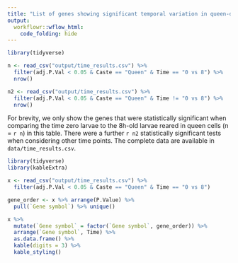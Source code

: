 ```yaml
---
title: "List of genes showing significant temporal variation in queen-destined larvae"
output: 
  workflowr::wflow_html:
    code_folding: hide 
---
```


```r
library(tidyverse)

n <- read_csv("output/time_results.csv") %>%
  filter(adj.P.Val < 0.05 & Caste == "Queen" & Time == "0 vs 8") %>%
  nrow()

n2 <- read_csv("output/time_results.csv") %>%
  filter(adj.P.Val < 0.05 & Caste == "Queen" & Time != "0 vs 8") %>%
  nrow()
```


For brevity, we only show the genes that were statistically significant when comparing the time zero larvae to the 8h-old larvae reared in queen cells (n = `r n`) in this table. There were a further `r n2` statistically significant tests when considering other time points. The complete data are available in `data/time_results.csv`.

```r
library(tidyverse)
library(kableExtra)

x <- read_csv("output/time_results.csv") %>%
  filter(adj.P.Val < 0.05 & Caste == "Queen" & Time == "0 vs 8") 

gene_order <- x %>% arrange(P.Value) %>% 
  pull(`Gene symbol`) %>% unique() 

x %>%
  mutate(`Gene symbol` = factor(`Gene symbol`, gene_order)) %>%
  arrange(`Gene symbol`, Time) %>%
  as.data.frame() %>%
  kable(digits = 3) %>%
  kable_styling()
```

